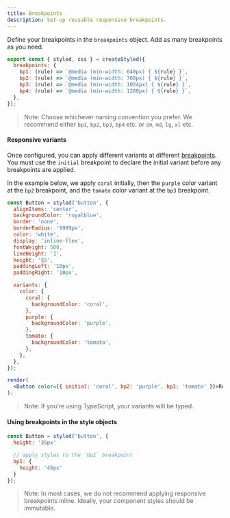 ```yaml
---
title: Breakpoints
description: Set-up reusable responsive breakpoints.
---
```


Define your breakpoints in the `breakpoints` object. Add as many breakpoints as you need.

```jsx
export const { styled, css } = createStyled({
  breakpoints: {
    bp1: (rule) => `@media (min-width: 640px) { ${rule} }`,
    bp2: (rule) => `@media (min-width: 768px) { ${rule} }`,
    bp3: (rule) => `@media (min-width: 1024px) { ${rule} }`,
    bp4: (rule) => `@media (min-width: 1280px) { ${rule} }`,
  },
});
```

> Note: Choose whichever naming convention you prefer. We recommend either <Code>bp1</Code>, <Code>bp2</Code>, <Code>bp3</Code>, <Code>bp4</Code> etc. or <Code>sm</Code>, <Code>md</Code>, <Code>lg</Code>, <Code>xl</Code> etc.

#### Responsive variants

Once configured, you can apply different variants at different [breakpoints](/docs/breakpoints). You must use the <Code>initial</Code> breakpoint to declare the initial variant before any breakpoints are applied.

In the example below, we apply `coral` initially, then the `purple` color variant at the `bp2` breakpoint, and the `tomato` color variant at the `bp3` breakpoint.

```jsx live manual
const Button = styled('button', {
  alignItems: 'center',
  backgroundColor: 'royalblue',
  border: 'none',
  borderRadius: '9999px',
  color: 'white',
  display: 'inline-flex',
  fontWeight: 500,
  lineHeight: '1',
  height: '$5',
  paddingLeft: '10px',
  paddingRight: '10px',

  variants: {
    color: {
      coral: {
        backgroundColor: 'coral',
      },
      purple: {
        backgroundColor: 'purple',
      },
      tomato: {
        backgroundColor: 'tomato',
      },
    },
  },
});

render(
  <Button color={{ initial: 'coral', bp2: 'purple', bp3: 'tomato' }}>Responsive button</Button>
);
```

> Note: If you're using TypeScript, your variants will be typed.

#### Using breakpoints in the style objects

```jsx
const Button = styled('button', {
  height: '35px'

  // apply styles to the `bp1` breakpoint
  bp1: {
    height: '45px'
  }
});
```

> Note: In most cases, we do not recommend applying responsive breakpoints inline. Ideally, your component styles should be immutable.
